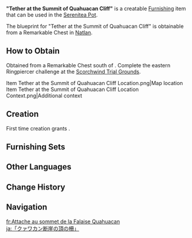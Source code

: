 {{Furnishing Infobox
|id             = 374124
|image          = Item Teather at the Summit of Quahuacan Cliff.png
|category       = Outdoor Furnishing
|subcategory    = Fence
|quality        = 3
|adeptal_energy = 60
|load           = 65
|reduced_load   = 47
|description    = A low railing made of "Ashen Aratiku Wood," with two soft ropes attached, found in the [[Flower-Feather Clan]]. Contrary to common perception, the tribe intentionally leaves some slack in the wooden posts and ropes when installing these railings, rather than fixing them firmly in place. This design increases wind resistance, extending the railings' lifespan. Additionally, the ropes act as a safety net for [[Saurian]] riders during emergency landings, helping to reduce injuries from direct impact.
|blueprint      = Remarkable Chest
}}
'''"Tether at the Summit of Quahuacan Cliff"''' is a creatable [[Furnishing]] item that can be used in the [[Serenitea Pot]].

The blueprint for "Tether at the Summit of Quahuacan Cliff" is obtainable from a Remarkable Chest in [[Natlan]].

==How to Obtain==
Obtained from a Remarkable Chest south of {{Location|"Masters of the Night-Wind"}}. Complete the eastern Ringpiercer challenge at the [[Scorchwind Trial Grounds]].

<gallery>
Item Tether at the Summit of Quahuacan Cliff Location.png|Map location
Item Tether at the Summit of Quahuacan Cliff Location Context.png|Additional context
</gallery>

==Creation==
First time creation grants {{Item|Trust|24|x=60}}.
{{Recipe
|type = Creation
|time = 14h
|Ashen Aratiku Wood = 4
|Iron Chunk = 4
|sort = Ashen Aratiku Wood;Iron Chunk
}}

==Furnishing Sets==
{{Craft Usage}}

==Other Languages==
{{Other Languages
|en       = "Tether at the Summit of Quahuacan Cliff"
|zhs      = 「翘枝崖顶的拦索」
|zhs_rm   = 
|zht      = 「翹枝崖頂的攔索」
|zht_rm   = 
|zh_tl    = 
|ja       = 「クァワカン断崖の頂の柵」
|ja_rm    = 
|ja_tl    = 
|ko       = 「깃가지 절벽의 밧줄 난간」
|ko_tl    = 
|es       = Cuerdas de seguridad del Riscal Quahuacán
|es_tl    = Security Cords of Quahuacan Cliff
|fr       = Attache au sommet de la Falaise Quahuacan
|fr_tl    = Tether at the Summit of Quahuacan Cliff
|ru       = «Трос на вершине утёса Куауакан»
|ru_tl    = 
|th       = "เชือกกั้นยอด Quahuacan Cliff"
|th_rm    = 
|th_tl    = 
|vi       = Dây Chặn Trên Vách Quahuacan
|vi_tl    = 
|de       = „Seilzaun auf der Quahuacan-Klippe“
|de_tl    = 
|id       = Pagar Tali Tebing Quahuacan
|id_tl    = Rope Fence at the Quahuacan Cliff
|pt       = "Talabarte no Pico do Precipício Quahuacan"
|pt_tl    = 
|tr       = "Quahuacan Yamacı'nın Zirvesindeki Halatlar"
|tr_tl    = 
|it       = Vincolo sulla cima del Promontorio di Quahuacán
|it_tl    = 
}}

==Change History==
{{Change History|5.2}}

==Navigation==
{{Furnishing Navbox|exterior}}

[[fr:Attache au sommet de la Falaise Quahuacan]]
[[ja:「クァワカン断崖の頂の柵」]]